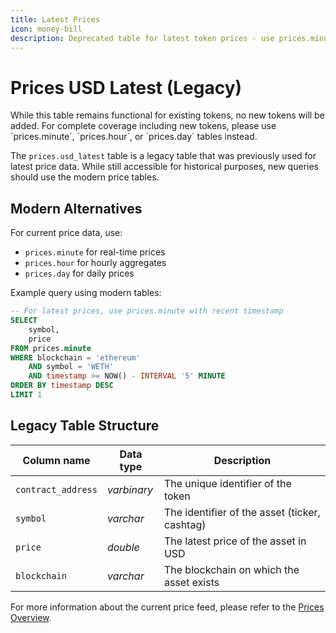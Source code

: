 ```yaml
---
title: Latest Prices
icon: money-bill
description: Deprecated table for latest token prices - use prices.minute for current data
---
```


# Prices USD Latest (Legacy)

<Warning>
    While this table remains functional for existing tokens, no new tokens will be added. For complete coverage including new tokens, please use `prices.minute`, `prices.hour`, or `prices.day` tables instead.
</Warning>

The `prices.usd_latest` table is a legacy table that was previously used for latest price data. While still accessible for historical purposes, new queries should use the modern price tables.

## Modern Alternatives

For current price data, use:
- `prices.minute` for real-time prices
- `prices.hour` for hourly aggregates
- `prices.day` for daily prices

Example query using modern tables:

```sql
-- For latest prices, use prices.minute with recent timestamp
SELECT 
    symbol, 
    price 
FROM prices.minute
WHERE blockchain = 'ethereum'
    AND symbol = 'WETH'
    AND timestamp >= NOW() - INTERVAL '5' MINUTE
ORDER BY timestamp DESC
LIMIT 1
```

## Legacy Table Structure

| Column name        | Data type   | Description                                   |
| ------------------ | ----------- | --------------------------------------------- |
| `contract_address` | _varbinary_ | The unique identifier of the token |
| `symbol`           | _varchar_   | The identifier of the asset (ticker, cashtag) |
| `price`           | _double_    | The latest price of the asset in USD          |
| `blockchain`      | _varchar_   | The blockchain on which the asset exists      |

For more information about the current price feed, please refer to the [Prices Overview](/data-catalog/curated/prices/overview).

